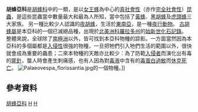 {{expand|time=2018-06-08T05:15:31+00:00}}
{{Automatic Taxobox
| image = Hornet-vespa.jpg
| image_caption = [[歐洲胡蜂|歐洲胡蜂]]（''[[Vespa_crabro|Vespa crabro]]''）
| taxon = Vespinae
| authority = [[Pierre_André_Latreille|Latreille]], 1802
| subdivision_ranks = 屬
| subdivision =
*[[黃蜂屬|黃蜂屬]] ''Dolichovespula''
*†[[古胡蜂屬|古胡蜂屬]] ''Palaeovespa''
*[[夜胡蜂屬|夜胡蜂屬]] ''Provespa''
*[[虎頭蜂屬|虎頭蜂屬]] ''Vespa''
*[[黑胡蜂屬|黑胡蜂屬]] ''Vespula''
}}
'''胡蜂亞科'''是[[胡蜂科|胡蜂科]]中的一類，是以[[女王蜂|女王蜂]]為中心的[[真社會性|真社會性]]（亦作[[完全社會性|完全社會性]]）[[昆蟲|昆蟲]]，是這些昆蟲當中數量最大和最為人所知，當中包括了[[黃蜂屬|黃蜂]]、[[黑胡蜂屬|黑胡蜂]]及[[虎頭蜂屬|虎頭蜂]]三大家族。
另一種比較少人認識的[[夜胡蜂屬|夜胡蜂]]，生活於[[東南亞|東南亞]]，是一種[[夜行動物|夜行動物]]。
[[古胡蜂屬|古胡蜂屬]]是本亞科的一個已滅絕品種，出現於[[北美洲|北美洲]][[科羅拉多州|科羅拉多州]]的[[始新世|始新世]][[化石|化石記錄]]。
整體來說，全球除了[[南極洲|南極洲]]以外，皆可找到本亞科物種的踪影。一方面當然因為本亞科的多個屬都是[[入侵物种|入侵性]]很強的物種，一旦把牠們引入牠們生活的範圍以外，很快就會成為重要的蟲患；二來本物種的天敵亦比較少：為了防範[[入侵者|入侵者]]而演化出有毒的[[尾針|尾針]]，螫人時會產生刺痛感，也有人因為對[[毒液|毒液]]中含有的[[毒蛋白|毒蛋白]][[過敏|過敏]]而[[休克|休克]][[死亡|死亡]]。
[[File:Palaeovespa_florissantia.jpg|thumb]]的一個物種。]] 

==參考資料==
{{reflist}}
{{Commons category|Vespinae}}

{{Taxonbar|from=Q1076176}}
{{Authority control}}
[[Category:胡蜂亞科|]]
[[Category:有毒昆蟲|H]]
[[Category:_1802年描述的分类群|H]]